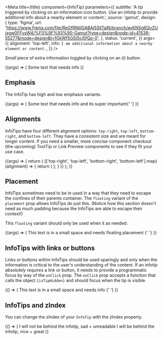 

<Meta
  title={title}
  component={InfoTip}
  parameters={{
    subtitle:
      'A tip triggered by clicking on an information icon button. Use an infotip to provide additional info about a nearby element or content.',
    source: 'gamut',
    design: {
      type: 'figma',
      url:
        'https://www.figma.com/file/ReGfRNillGABAj5SlITalN/branch/ayKNSg6QvZUjsgw0FFysW4/%F0%9F%93%90-Gamut?type=design&node-id=41538-55277&mode=design&t=fGkWf5GSl5cj5fQo-0',
    },
    status: 'current',
  }}
  args={{
    alignment: 'top-left',
    info: `I am additional information about a nearby element or content.`,
  }}
/>

_Small_ piece of extra information toggled by clicking on an (i) button.

<Canvas>
  <Story name="InfoTip">
    {(args) => (
      <FlexBox center py={64} m={24}>
        <Text mr={4}>Some text that needs info</Text> <InfoTip {...args} />
      </FlexBox>
    )}
  </Story>
</Canvas>

<PropsTable story="InfoTip" />

## Emphasis

The InfoTip has high and low emphasis variants.

<Canvas>
  <Story name="Emphasis">
    {(args) => (
      <FlexBox center py={64} m={24}>
        <Text mr={4}>Some text that needs info and its super important</Text>{' '}
        <InfoTip emphasis="high" {...args} />
      </FlexBox>
    )}
  </Story>
</Canvas>

## Alignments

InfoTips have four different alignment options: `top-right`, `top-left`, `bottom-right`, and `bottom-left`. They have a consistent size and are meant for longer content. If you need a smaller, more concise component checkout (the upcoming) ToolTip or Link Preview components to see if they fit your use case.

<Canvas>
  <Story name="Alignments">
    {(args) => {
      return (
        <GridBox gap={24} py={64} ml={8} gridTemplateColumns="1fr 1fr">
          {['top-right', 'top-left', 'bottom-right', 'bottom-left'].map(
            (alignment) => {
              return (
                <Box key={alignment}>
                  <InfoTip {...args} alignment={alignment} />
                </Box>
              );
            }
          )}
        </GridBox>
      );
    }}
  </Story>
</Canvas>

## Placement

InfoTips sometimes need to be in used in a way that they need to escape the confines of their parents container. The `floating` variant of the `placement` prop allows InfoTips do just this. (Notice how this section doesn't need as much padding because the InfoTips are able to escape their context!)

This `floating` variant should only be used when it as needed.

<Canvas>
  <Story name="Floating">
    {(args) => (
      <FlexBox center>
        <Text mr={4}>
          This text is in a small space and needs floating placement
        </Text>{' '}
        <InfoTip placement="floating" {...args} />
      </FlexBox>
    )}
  </Story>
</Canvas>

## InfoTips with links or buttons

Links or buttons within InfoTips should be used sparingly and only when the information is critical to the user's understanding of the content. If an infotip _absolutely requires_ a link or button, it needs to provide a programmatic focus by way of the `onClick` prop. The `onClick` prop accepts a function that calls the object `{isTipHidden}` and should focus when the tip is visible.

<Canvas>
  <Story name="Programmatic focus">
    {() => (
      <FlexBox center py={64}>
        <Text mr={4}>This text is in a small space and needs info </Text>{' '}
        <InfoTipLinkExample />
      </FlexBox>
    )}
  </Story>
</Canvas>

## InfoTips and zIndex

You can change the zIndex of your `InfoTip` with the zIndex property.

<Canvas>
  <Story name="z-index">
    {() => (
      <FlexBox center flexDirection="column" py={64} m={24}>
        <Box bg="paleBlue" zIndex={3}>
          I will not be behind the infotip, sad + unreadable
        </Box>
        <InfoTip info="I am inline, cool" />
        <Box bg="paleBlue" zIndex={3}>
          I will be behind the infotip, nice + great
        </Box>
        <InfoTip info="I am inline, cool" zIndex={5} />
      </FlexBox>
    )}
  </Story>
</Canvas>

